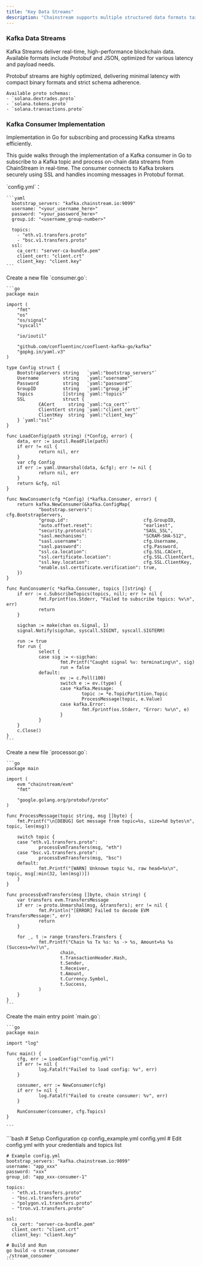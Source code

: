```yaml
---
title: "Key Data Streams"
description: "Chainstream supports multiple structured data formats tailored for real-time streaming"
---
```


### Kafka Data Streams

Kafka Streams deliver real-time, high-performance blockchain data. Available formats include Protobuf and JSON, optimized for various latency and payload needs.

<AccordionGroup>
  <Accordion title="Protobuf Kafka Streams" icon="cube" defaultOpen={true}>
    Protobuf streams are highly optimized, delivering minimal latency with compact binary formats and strict schema adherence.

    Available proto schemas:
    - `solana.dextrades.proto`
    - `solana.tokens.proto`
    - `solana.transactions.proto`

  </Accordion>
</AccordionGroup>

### Kafka Consumer Implementation

Implementation in Go for subscribing and processing Kafka streams efficiently.

This guide walks through the implementation of a Kafka consumer in Go to subscribe to a Kafka topic and process on-chain data streams from ChainStream in real-time. The consumer connects to Kafka brokers securely using SSL and handles incoming messages in Protobuf format.

<Steps>
  <Step title="Configuration">
     `config.yml`：

    ```yaml
      bootstrap_servers: "kafka.chainstream.io:9099"
      username: "<your_username_here>"
      password: "<your_password_here>"
      group.id: "<username_group-number>"

      topics:
        - "eth.v1.transfers.proto"
        - "bsc.v1.transfers.proto"
      ssl:
        ca_cert: "server-ca-bundle.pem"
        client_cert: "client.crt"
        client_key: "client.key"
    ```

  </Step>

  <Step title="Consumer Implementation">
    Create a new file `consumer.go`:

    ```go
    package main

    import (
        "fmt"
        "os"
        "os/signal"
        "syscall"

        "io/ioutil"

        "github.com/confluentinc/confluent-kafka-go/kafka"
        "gopkg.in/yaml.v3"
    )

    type Config struct {
        BootstrapServers string   `yaml:"bootstrap_servers"`
        Username         string   `yaml:"username"`
        Password         string   `yaml:"password"`
        GroupID          string   `yaml:"group_id"`
        Topics           []string `yaml:"topics"`
        SSL              struct {
                CACert     string `yaml:"ca_cert"`
                ClientCert string `yaml:"client_cert"`
                ClientKey  string `yaml:"client_key"`
        } `yaml:"ssl"`
    }

    func LoadConfig(path string) (*Config, error) {
        data, err := ioutil.ReadFile(path)
        if err != nil {
                return nil, err
        }
        var cfg Config
        if err := yaml.Unmarshal(data, &cfg); err != nil {
                return nil, err
        }
        return &cfg, nil
    }

    func NewConsumer(cfg *Config) (*kafka.Consumer, error) {
        return kafka.NewConsumer(&kafka.ConfigMap{
                "bootstrap.servers":                   cfg.BootstrapServers,
                "group.id":                            cfg.GroupID,
                "auto.offset.reset":                   "earliest",
                "security.protocol":                   "SASL_SSL",
                "sasl.mechanisms":                     "SCRAM-SHA-512",
                "sasl.username":                       cfg.Username,
                "sasl.password":                       cfg.Password,
                "ssl.ca.location":                     cfg.SSL.CACert,
                "ssl.certificate.location":            cfg.SSL.ClientCert,
                "ssl.key.location":                    cfg.SSL.ClientKey,
                "enable.ssl.certificate.verification": true,
        })
    }

    func RunConsumer(c *kafka.Consumer, topics []string) {
        if err := c.SubscribeTopics(topics, nil); err != nil {
                fmt.Fprintf(os.Stderr, "Failed to subscribe topics: %v\n", err)
                return
        }

        sigchan := make(chan os.Signal, 1)
        signal.Notify(sigchan, syscall.SIGINT, syscall.SIGTERM)

        run := true
        for run {
                select {
                case sig := <-sigchan:
                        fmt.Printf("Caught signal %v: terminating\n", sig)
                        run = false
                default:
                        ev := c.Poll(100)
                        switch e := ev.(type) {
                        case *kafka.Message:
                                topic := *e.TopicPartition.Topic
                                ProcessMessage(topic, e.Value)
                        case kafka.Error:
                                fmt.Fprintf(os.Stderr, "Error: %v\n", e)
                        }
                }
        }
        c.Close()
    }
    ```

  </Step>

  <Step title="Processor Implementation">
    Create a new file `processor.go`:

    ```go
    package main

    import (
        evm "chainstream/evm"
        "fmt"

        "google.golang.org/protobuf/proto"
    )

    func ProcessMessage(topic string, msg []byte) {
        fmt.Printf("\n[DEBUG] Got message from topic=%s, size=%d bytes\n", topic, len(msg))

        switch topic {
        case "eth.v1.transfers.proto":
                processEvmTransfers(msg, "eth")
        case "bsc.v1.transfers.proto":
                processEvmTransfers(msg, "bsc")
        default:
                fmt.Printf("[WARN] Unknown topic %s, raw head=%x\n", topic, msg[:min(32, len(msg))])
        }
    }

    func processEvmTransfers(msg []byte, chain string) {
        var transfers evm.TransfersMessage
        if err := proto.Unmarshal(msg, &transfers); err != nil {
                fmt.Println("[ERROR] Failed to decode EVM TransfersMessage:", err)
                return
        }

        for _, t := range transfers.Transfers {
                fmt.Printf("Chain %s Tx %s: %s -> %s, Amount=%s %s (Success=%v)\n",
                        chain,
                        t.TransactionHeader.Hash,
                        t.Sender,
                        t.Receiver,
                        t.Amount,
                        t.Currency.Symbol,
                        t.Success,
                )
        }
    }
    ```

  </Step>

  <Step title="Main Application">
    Create the main entry point `main.go`:

    ```go
    package main

    import "log"

    func main() {
        cfg, err := LoadConfig("config.yml")
        if err != nil {
                log.Fatalf("Failed to load config: %v", err)
        }

        consumer, err := NewConsumer(cfg)
        if err != nil {
                log.Fatalf("Failed to create consumer: %v", err)
        }

        RunConsumer(consumer, cfg.Topics)
    }

    ```

  </Step>

  <Step title="Running the Application">
    ```bash
    # Setup Configuration
    cp config_example.yml config.yml
    # Edit config.yml with your credentials and topics list

    # Example config.yml
    bootstrap_servers: "kafka.chainstream.io:9099"
    username: "app_xxx"
    password: "xxx"
    group_id: "app_xxx-consumer-1"

    topics:
      - "eth.v1.transfers.proto"
      - "bsc.v1.transfers.proto"
      - "polygon.v1.transfers.proto"
      - "tron.v1.transfers.proto"

    ssl:
      ca_cert: "server-ca-bundle.pem"
      client_cert: "client.crt"
      client_key: "client.key"

    # Build and Run
    go build -o stream_consumer
    ./stream_consumer
    ```

</Step>

</Steps>
